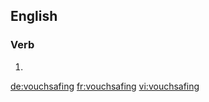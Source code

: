 ==English==

===Verb===
{{head|en}}

# {{present participle of|vouchsafe}}

[[de:vouchsafing]]
[[fr:vouchsafing]]
[[vi:vouchsafing]]